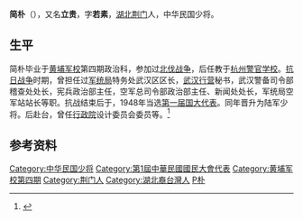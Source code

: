 {{Expand|time=2015-02-11T18:29:04+00:00}}
{{Onesource|time=2015-02-11T18:29:04+00:00}}

'''简朴'''（{{bd|1904年|12月28日|2004年|8月||catIdx=Chu楚}}），又名'''立贵'''，字'''若素'''，[[湖北|湖北]][[荆门|荆门]]人，中华民国少将。

== 生平 ==
简朴毕业于[[黄埔军校|黄埔军校]]第四期政治科，参加过[[北伐战争|北伐战争]]，后任教于[[杭州警官学校|杭州警官学校]]。[[抗日战争|抗日战争]]时期，曾担任过[[军统局|军统局]]特务处武汉区区长，[[武汉行营|武汉行营]]秘书，武汉警备司令部稽查处处长，宪兵政治部主任，空军总司令部政治部主任、新闻处处长，军统局空军站站长等职。抗战结束后于，1948年当选[[第一届国大代表|第一届国大代表]]。同年晋升为陆军少将。后赴台，曾任[[行政院|行政院]]设计委员会委员等。<ref name="kmt">{{cite book|title=《中国国民党百年人物全书》|publisher=团结出版社|year=2005}}</ref>

== 参考资料 ==
{{reflist}}

{{DEFAULTSORT:Jian简}}
[[Category:中华民国少将|Category:中华民国少将]]
[[Category:第1屆中華民國國民大會代表|Category:第1屆中華民國國民大會代表]]
[[Category:黄埔军校第四期|Category:黄埔军校第四期]]
[[Category:荆门人|Category:荆门人]]
[[Category:湖北裔台灣人|Category:湖北裔台灣人]]
[[Category:简姓|P朴]]